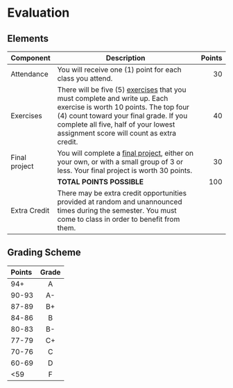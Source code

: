 # Evaluation {- #evaluation}

## Elements {- #eval-components}

| Component | Description                                  | Points |
|-----------|----------------------------------------------|--------:|
| Attendance | You will receive one (1) point for each class you attend. | 30 |
| Exercises | There will be five (5) [exercises](#exercises) that you must complete and write up. Each exercise is worth 10 points. The top four (4) count toward your final grade. If you complete all five, half of your lowest assignment score will count as extra credit. | 40 |
| Final project | You will complete a [final project](#final_project), either on your own, or with a small group of 3 or less. Your final project is worth 30 points. | 30 |
| | **TOTAL POINTS POSSIBLE** | 100 |
| Extra Credit | There may be extra credit opportunities provided at random and unannounced times during the semester. You must come to class in order to benefit from them.| |

<!-- [Score histograms](grades.html) for this term. -->

## Grading Scheme {- #grading-scheme}

| Points  | Grade |
|:--------|:------:|
| 94+     | A     |
| 90-93   | A-    |
| 87-89   | B+    |
| 84-86   | B     |
| 80-83   | B-    |
| 77-79   | C+    |
| 70-76   | C     |
| 60-69   | D     |
| <59     | F     |


